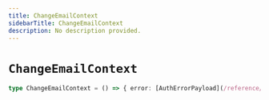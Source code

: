 ```yaml
---
title: ChangeEmailContext
sidebarTitle: ChangeEmailContext
description: No description provided.
---
```


# `ChangeEmailContext`

```ts
type ChangeEmailContext = () => { error: [AuthErrorPayload](/reference/javascript/auth/types/auth-error-payload) | null }
```
